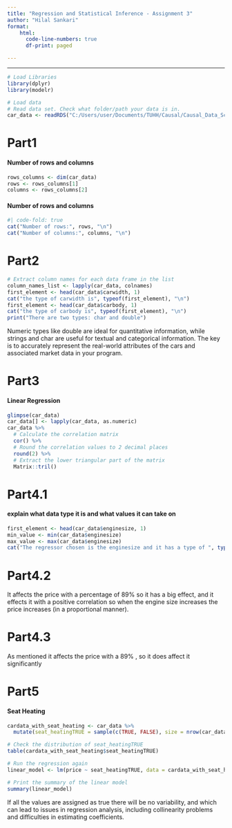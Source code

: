 ```yaml
---
title: "Regression and Statistical Inference - Assignment 3"
author: "Hilal Sankari"
format: 
    html:
      code-line-numbers: true
      df-print: paged

---
```

----
```r

# Load Libraries
library(dplyr)
library(modelr)
```
```r
# Load data
# Read data set. Check what folder/path your data is in. 
car_data <- readRDS("C:/Users/user/Documents/TUHH/Causal/Causal_Data_Science_Data/car_prices.rds")
```
# **Part1**
#### **Number of rows and columns**
```r
rows_columns <- dim(car_data)
rows <- rows_columns[1]
columns <- rows_columns[2]
```
#### **Number of rows and columns**
```r
#| code-fold: true
cat("Number of rows:", rows, "\n")
cat("Number of columns:", columns, "\n")
```
# **Part2**
```r
# Extract column names for each data frame in the list
column_names_list <- lapply(car_data, colnames)
first_element <- head(car_data$carwidth, 1)
cat("the type of carwidth is", typeof(first_element), "\n")
first_element <- head(car_data$carbody, 1)
cat("the type of carbody is", typeof(first_element), "\n")
print("There are two types: char and double")
```
::: {.callout-important appearance="minimal"}
Numeric types like double are ideal for quantitative information, while strings and char are useful for textual and categorical information. The key is to accurately represent the real-world attributes of the cars and associated market data in your program.
:::
# **Part3**
#### **Linear Regression**
```r
glimpse(car_data)
car_data[] <- lapply(car_data, as.numeric)
car_data %>%
  # Calculate the correlation matrix
  cor() %>% 
  # Round the correlation values to 2 decimal places
  round(2) %>% 
  # Extract the lower triangular part of the matrix
  Matrix::tril()
```
# **Part4.1**
#### **explain what data type it is and what values it can take on**
```r
first_element <- head(car_data$enginesize, 1)
min_value <- min(car_data$enginesize)
max_value <- max(car_data$enginesize)
cat("The regressor chosen is the enginesize and it has a type of ", typeof(first_element)," and it ranges between" ,min_value," and ", max_value ,"\n")
```
# **Part4.2**
::: {.callout-important appearance="minimal"}
It affects the price with a percentage of  89% so it has a big effect, and it effects it with a positive correlation so when the engine size increases the price increases (in a proportional manner).
:::
# **Part4.3**
::: {.callout-important appearance="minimal"}
As mentioned it affects the price with a 89% , so it does affect it significantly
:::
# **Part5**
#### **Seat Heating**
```r
cardata_with_seat_heating <- car_data %>%
  mutate(seat_heatingTRUE = sample(c(TRUE, FALSE), size = nrow(car_data), replace = TRUE))

# Check the distribution of seat_heatingTRUE
table(cardata_with_seat_heating$seat_heatingTRUE)

# Run the regression again
linear_model <- lm(price ~ seat_heatingTRUE, data = cardata_with_seat_heating)

# Print the summary of the linear model
summary(linear_model)
```
::: {.callout-important appearance="minimal"}
If all the values are assigned as true there will be no variability, and which can lead to issues in regression analysis, including collinearity problems and difficulties in estimating coefficients.
:::